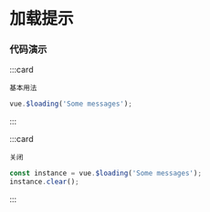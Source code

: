 # 加载提示

### 代码演示

:::card

```topic
基本用法
```

```javascript
vue.$loading('Some messages');
```

:::

:::card

```topic
关闭
```

```javascript
const instance = vue.$loading('Some messages');
instance.clear();
```

:::
